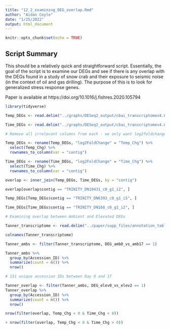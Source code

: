 ```yaml
---
title: "12_2_examining_DEG_overlap.Rmd"
author: "Aidan Coyle"
date: "1/25/2022"
output: html_document
---
```


```r
knitr::opts_chunk$set(echo = TRUE)
```

## Script Summary

This should be a relatively quick and straightforward script. Essentially, the goal of the script is to examine our DEGs and see if there is any overlap with the DEGs found in a study of snow crab and their exposure to seismic noise (in the context of oil and gas drilling). The purpose of this is to look for generalized stress response genes.

Paper is available at https://doi.org/10.1016/j.fishres.2020.105794

```r
library(tidyverse)
```


```r
Temp_DEGs <- read.delim("../graphs/DESeq2_output/cbai_transcriptomev4.0/elev0_vs_elev2_indiv/DEGlist_wcols.txt")

Time_DEGs <- read.delim("../graphs/DESeq2_output/cbai_transcriptomev4.0/amb0_vs_amb17_indiv/DEGlist_wcols.txt")

# Remove all irrelevant columns from each - we only want log2foldchange and isoform name

Temp_DEGs <- rename(Temp_DEGs, "log2FoldChange" = "Temp_Chg") %>%
  select(Temp_Chg) %>%
  rownames_to_column(var = "contig")

Time_DEGs <- rename(Time_DEGs, "log2FoldChange" = "Time_Chg") %>%
  select(Time_Chg) %>%
  rownames_to_column(var = "contig")

overlap <- inner_join(Temp_DEGs, Time_DEGs, by = "contig")

overlap[overlap$contig == "TRINITY_DN10431_c0_g1_i2", ]

Temp_DEGs[Temp_DEGs$contig == "TRINITY_DN6393_c0_g1_i5", ]

Time_DEGs[Time_DEGs$contig == "TRINITY_DN168_c0_g1_i2", ]

# Examining overlap between Ambient and Elevated DEGs 

Tanner_transcriptome <- read.delim("../paper/supp_files/annotation_tables/Tanner_crab_transcriptome.txt")

colnames(Tanner_transcriptome)

Tanner_ambs <- filter(Tanner_transcriptome, DEG_amb0_vs_amb17 == 1)

Tanner_ambs %>%
  group_by(Accession_ID) %>%
  summarize(count = n()) %>%
  nrow()

# 151 unique accession IDs between Day 0 and 17

Tanner_overlap <- filter(Tanner_ambs, DEG_elev0_vs_elev2 == 1)
Tanner_overlap %>%
  group_by(Accession_ID) %>%
  summarize(count = n()) %>%
  nrow()

nrow(filter(overlap, Temp_Chg < 0 & Time_Chg < 0))

+ nrow(filter(overlap, Temp_Chg < 0 & Time_Chg > 0))



```

